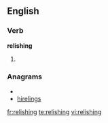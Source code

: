 ==English==

===Verb===
'''relishing'''

# {{present participle of|[[relish]]}}

===Anagrams===
* {{alphagram|eghiilnrs}}
* [[hirelings#English|hirelings]]

[[fr:relishing]]
[[te:relishing]]
[[vi:relishing]]